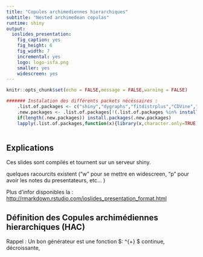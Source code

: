 ```yaml
---
title: "Copules archimediennes hierarchiques"
subtitle: "Nested archimedean copulas"
runtime: shiny
output: 
  ioslides_presentation:
    fig_caption: yes
    fig_height: 6
    fig_width: 7
    incremental: yes
    logo: logo-isfa.png
    smaller: yes
    widescreen: yes
---
```


```r
knitr::opts_chunk$set(echo = FALSE,message = FALSE,warning = FALSE)

####### Instalation des différents packets nécéssaires : 
    .list.of.packages <- c("shiny","dygraphs","fitdistrplus","CDVine","asbio","copula","VineCopula","shinyjs")
    .new.packages <- .list.of.packages[!(.list.of.packages %in% installed.packages()[,"Package"])]
    if(length(.new.packages)) install.packages(.new.packages)
    lapply(.list.of.packages,function(x){library(x,character.only=TRUE)}) 
    
```

## Explications

Ces slides sont compilés et tournent sur un serveur shiny. 

quelques racourcits existent ("w" pour se mettre en widescreen, "p" pour avoir les notes du presentateurs, etc... )

Plus d'infor disponibles la : 
<http://rmarkdown.rstudio.com/ioslides_presentation_format.html>

## Définition des Copules archimédiennes hierarchiques (HAC)


Rappel : Un bon générateur est une fonction $\varphi : \mathbb{R}^{+} \rightarrow [0;1] $ continue, décroissante,




<!-- ## Dygraphs : Pour les séries temporelles. -->
<!-- ````{r} -->
<!-- library(dygraphs,quietly = TRUE) -->
<!-- dygraph(nhtemp, main = "New Haven Temperatures") %>%  -->
<!--   dyRangeSelector(dateWindow = c("1920-01-01", "1960-01-01")) -->
<!-- ```` -->


<!-- ## Plotly avec D3.js -->
<!-- ````{r} -->
<!-- library(ggplot2,quietly = TRUE) -->
<!-- library(plotly,quietly = TRUE) -->
<!-- p <- ggplot(data = diamonds, aes(x = cut, fill = clarity)) + -->
<!--             geom_bar(position = "dodge") -->
<!-- ggplotly(p) -->
<!-- ```` -->


<!-- ## Highcharts  -->
<!-- ````{r, echo=FALSE} -->
<!-- library(magrittr,quietly = TRUE) -->
<!-- library(highcharter,quietly = TRUE) -->
<!-- highchart() %>%  -->
<!--   hc_title(text = "Scatter chart with size and color") %>%  -->
<!--   hc_add_series_scatter(mtcars$wt, mtcars$mpg, -->
<!--                         mtcars$drat, mtcars$hp) -->
<!-- ```` -->


<!-- ## Bokeh -->
<!-- ````{r} -->
<!-- library(rbokeh,quietly = TRUE) -->
<!-- figure() %>% -->
<!--   ly_points(Sepal.Length, Sepal.Width, data = iris, -->
<!--     color = Species, glyph = Species, -->
<!--     hover = list(Sepal.Length, Sepal.Width)) -->
<!-- ```` -->

<!-- ## network3D -->

<!-- ```{r} -->
<!-- require(networkD3,quietly = TRUE) -->
<!-- data(MisLinks, MisNodes) -->
<!-- forceNetwork(Links = MisLinks, Nodes = MisNodes, Source = "source", -->
<!--              Target = "target", Value = "value", NodeID = "name", -->
<!--              Group = "group", opacity = 0.4) -->
<!-- ``` -->

<!-- ## Un peu de shiny ? -->

<!-- ```{r eruptions} -->
<!-- inputPanel( -->
<!--   selectInput("n_breaks", label = "Number of bins:", -->
<!--               choices = c(10, 20, 35, 50), selected = 20), -->

<!--   sliderInput("bw_adjust", label = "Bandwidth adjustment:", -->
<!--               min = 0.2, max = 2, value = 1, step = 0.2) -->
<!-- ) -->

<!-- renderPlot({ -->
<!--   hist(faithful$eruptions, probability = TRUE, breaks = as.numeric(input$n_breaks), -->
<!--        xlab = "Duration (minutes)", main = "Geyser eruption duration") -->

<!--   dens <- density(faithful$eruptions, adjust = input$bw_adjust) -->
<!--   lines(dens, col = "blue") -->
<!-- }) -->
<!-- ``` -->


<!-- ## Ou tout simplement une datatable :  -->
<!-- ```{r} -->
<!-- library(DT,quietly = TRUE) -->
<!-- datatable(iris, options = list(pageLength = 5)) -->
<!-- ``` -->


<!-- ## Bullets -->

<!-- - Bullet 1 -->
<!-- - Bullet 2 -->
<!-- - Bullet 3 -->

<!-- ## R Output -->

<!-- ```{r cars} -->
<!-- summary(cars) -->
<!-- ``` -->


